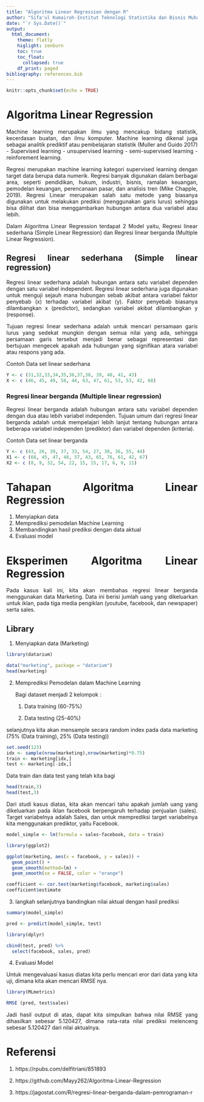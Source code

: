 ```yaml
---
title: "Algoritma Linear Regression dengan R"
author: "Sifa'ul Kumairoh-Institut Teknologi Statistika dan Bisnis Muhammadiyah"
date: "`r Sys.Date()`"
output: 
  html_document:
    theme: flatly
    higlight: zenburn
    toc: true
    toc_float:
      collapsed: true
    df_print: paged
bibliography: references.bib
---
```


```{=html}
<style>
body{
text-align: justify}
</style>
```
```r
knitr::opts_chunk$set(echo = TRUE)
```
# Algoritma Linear Regression
Machine learning merupakan ilmu yang mencakup bidang statistik, kecerdasan buatan, dan ilmu komputer. Machine learning dikenal juga sebagai analitik prediktif atau pembelajaran statistik (Muller and Guido 2017) - Supervised learning - unsupervised learning - semi-supervised learning - reinforement learning.

Regresi merupakan machine learning kategori supervised learning dengan target data berupa data numerik. Regresi banyak digunakan dalam berbagai area, seperti pendidikan, hukum, industri, bisnis, ramalan keuangan, pemodelan keuangan, perencanaan pasar, dan analisis tren (Mike Chapple, 2019). 
Regresi Linear merupakan salah satu metode yang biasanya digunakan untuk melakukan prediksi (menggunakan garis lurus) sehingga bisa dilihat dan bisa menggambarkan hubungan antara dua variabel atau lebih.

Dalam Algoritma Linear Regression terdapat 2 Model yaitu, Regresi linear sederhana (Simple Linear Regression) dan Regresi linear berganda (Multiple Linear Regression).

## Regresi linear sederhana (Simple linear regression)

Regresi linear sederhana adalah hubungan antara satu variabel dependen dengan satu variabel independent. Regresi linear sederhana juga digunakan untuk menguji sejauh mana hubungan sebab akibat antara variabel faktor penyebab (x) terhadap variabel akibat (y).
Faktor penyebab biasanya dilambangkan x (predictor), sedangkan variabel akibat dilambangkan y (response). 

Tujuan regresi linear sederhana adalah untuk mencari persamaan garis lurus yang sedekat mungkin dengan semua nilai yang ada, sehingga persamaan garis tersebut menjadi benar sebagai representasi dan bertujuan mengecek apakah ada hubungan yang signifikan atara variabel atau respons yang ada.

Contoh Data set linear sederhana
```r
Y <- c (31,32,33,34,35,36,37,38, 39, 40, 41, 43)
X <- c (46, 45, 49, 58, 44, 63, 47, 61, 53, 53, 42, 68)
```
### Regresi linear berganda (Multiple linear regression) 

Regresi linear berganda adalah hubungan antara satu variabel dependen dengan dua atau lebih variabel independen. Tujuan umum dari regresi linear berganda adalah untuk mempelajari lebih lanjut tentang hubungan antara beberapa variabel independen (prediktor) dan variabel dependen (kriteria).

Contoh Data set linear berganda
```r
Y <- c (43, 26, 39, 37, 33, 54, 27, 38, 36, 55, 44)
X1 <- c (66, 45, 47, 48, 57, 43, 65, 76, 61, 42, 67)
X2 <- c (8, 9, 32, 54, 22, 15, 15, 17, 6, 9, 11)
```

# Tahapan Algoritma Linear Regression
1. Menyiapkan data
2. Memprediksi pemodelan Machine Learning
3. Membandingkan hasil prediksi dengan data aktual
4. Evaluasi model

# Eksperimen Algoritma Linear Regression
Pada kasus kali ini, kita akan membahas regresi linear berganda menggunakan data Marketing. Data ini berisi jumlah uang yang dikeluarkan untuk iklan, pada tiga media pengiklan (youtube, facebook, dan newspaper) serta sales.

## Library

1. Menyiapkan data (Marketing)
```r
library(datarium)
```

```r
data("marketing", package = "datarium")
head(marketing)
```

2. Memprediksi Pemodelan dalam Machine Learning

   Bagi dataset menjadi  2 kelompok :

   1. Data training (60-75%) 

   2. Data testing (25-40%)

  selanjutnya kita akan mensample secara random index pada data marketing (75% (Data
  training), 25% (Data testing))
```r
set.seed(123)
idx <- sample(nrow(marketing),nrow(marketing)*0.75)
train <- marketing[idx,]
test <- marketing[-idx,]
```
  Data train dan data test yang telah kita bagi
```r
head(train,3)
head(test,3)
```
  Dari studi kasus diatas, kita akan mencari tahu apakah jumlah uang yang dikeluarkan
  pada iklan facebook berpengaruh terhadap penjualan (sales). Target variabelnya adalah
  Sales, dan untuk memprediksi target variabelnya kita menggunakan prediktor, yaitu
  Facebook. 

```r
model_simple <- lm(formula = sales~facebook, data = train)
```

```r
library(ggplot2)
```

```r
ggplot(marketing, aes(x = facebook, y = sales)) + 
  geom_point() +
  geom_smooth(method=lm) +
  geom_smooth(se = FALSE, color = "orange") 
```

```r
coefficient <- cor.test(marketing$facebook, marketing$sales)
coefficient$estimate
```

3. langkah selanjutnya bandingkan nilai aktual dengan hasil prediksi 

```r
summary(model_simple)
```


```r
pred <- predict(model_simple, test)
```

```r
library(dplyr)
```

```r
cbind(test, pred) %>%
  select(facebook, sales, pred)
```

4. Evaluasi Model

  Untuk mengevaluasi kasus diatas kita perlu mencari eror dari data yang kita uji, dimana
  kita akan mencari RMSE nya. 
```r
library(MLmetrics)
```
```r
RMSE (pred, test$sales)
```
   Jadi hasil output di atas, dapat kita simpulkan bahwa nilai RMSE yang dihasilkan
   sebesar 5.120427, dimana rata-rata nilai prediksi melenceng sebesar 5.120427 dari
   nilai aktualnya.


# Referensi

1. https://rpubs.com/delfitriani/851893

2. https://github.com/Mayy262/Algoritma-Linear-Regression

3. https://jagostat.com/R/regresi-linear-berganda-dalam-pemrograman-r


